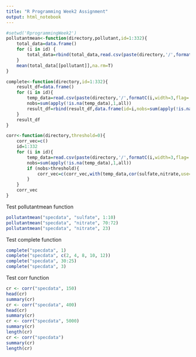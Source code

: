 ```yaml
---
title: "R Programming Week2 Assignment"
output: html_notebook
---
```


```r
#setwd('RprogrammingWeek2')
pollutantmean<-function(directory,pollutant,id=1:332){
    total_data=data.frame()
    for (i in id) {
        total_data=rbind(total_data,read.csv(paste(directory,'/',formatC(i,width=3,flag='0'),'.csv',sep='')))
    }
    mean(total_data[[pollutant]],na.rm=T)
}

complete<-function(directory,id=1:332){
    result_df=data.frame()
    for (i in id){
        temp_data=read.csv(paste(directory,'/',formatC(i,width=3,flag='0'),'.csv',sep=''))
        nobs=sum(apply(!is.na(temp_data),1,all))
        result_df=rbind(result_df,data.frame(id=i,nobs=sum(apply(!is.na(temp_data),1,all))))
    }
    result_df
}

corr<-function(directory,threshold=0){
    corr_vec=c()
    id=1:332
    for (i in id){
        temp_data=read.csv(paste(directory,'/',formatC(i,width=3,flag='0'),'.csv',sep=''))
        nobs=sum(apply(!is.na(temp_data),1,all))
        if (nobs>threshold){
            corr_vec=c(corr_vec,with(temp_data,cor(sulfate,nitrate,use='complete')))
        }
    }
    corr_vec
}

```

Test pollutantmean function
```r
pollutantmean("specdata", "sulfate", 1:10)
pollutantmean("specdata", "nitrate", 70:72)
pollutantmean("specdata", "nitrate", 23)
```

Test complete function
```r
complete("specdata", 1)
complete("specdata", c(2, 4, 8, 10, 12))
complete("specdata", 30:25)
complete("specdata", 3)
```

Test corr function

```r
cr <- corr("specdata", 150)
head(cr)
summary(cr)
cr <- corr("specdata", 400)
head(cr)
summary(cr)
cr <- corr("specdata", 5000)
summary(cr)
length(cr)
cr <- corr("specdata")
summary(cr)
length(cr)

```
